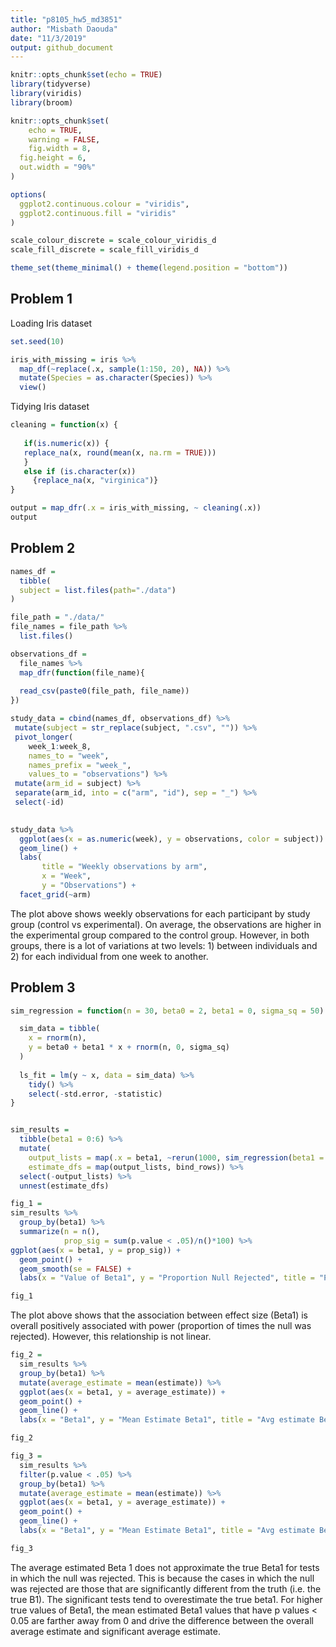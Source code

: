 ```yaml
---
title: "p8105_hw5_md3851"
author: "Misbath Daouda"
date: "11/3/2019"
output: github_document
---
```


```r
knitr::opts_chunk$set(echo = TRUE)
library(tidyverse)
library(viridis)
library(broom)

knitr::opts_chunk$set(
	echo = TRUE,
	warning = FALSE,
	fig.width = 8, 
  fig.height = 6,
  out.width = "90%"
)

options(
  ggplot2.continuous.colour = "viridis",
  ggplot2.continuous.fill = "viridis"
)

scale_colour_discrete = scale_colour_viridis_d
scale_fill_discrete = scale_fill_viridis_d

theme_set(theme_minimal() + theme(legend.position = "bottom"))
```

## Problem 1 

Loading Iris dataset
```r
set.seed(10)

iris_with_missing = iris %>% 
  map_df(~replace(.x, sample(1:150, 20), NA)) %>%
  mutate(Species = as.character(Species)) %>% 
  view()
```

Tidying Iris dataset
```r
cleaning = function(x) {
  
   if(is.numeric(x)) {
   replace_na(x, round(mean(x, na.rm = TRUE)))
   }
   else if (is.character(x)) 
     {replace_na(x, "virginica")}
}

output = map_dfr(.x = iris_with_missing, ~ cleaning(.x))
output
```

## Problem 2

```r
names_df = 
  tibble(
  subject = list.files(path="./data")
)

file_path = "./data/"
file_names = file_path %>% 
  list.files()

observations_df = 
  file_names %>%
  map_dfr(function(file_name){
  
  read_csv(paste0(file_path, file_name))
}) 

study_data = cbind(names_df, observations_df) %>%
 mutate(subject = str_replace(subject, ".csv", "")) %>%
 pivot_longer(
    week_1:week_8,
    names_to = "week",
    names_prefix = "week_",
    values_to = "observations") %>%
 mutate(arm_id = subject) %>% 
 separate(arm_id, into = c("arm", "id"), sep = "_") %>% 
 select(-id)
  

study_data %>%
  ggplot(aes(x = as.numeric(week), y = observations, color = subject)) +
  geom_line() + 
  labs(
       title = "Weekly observations by arm", 
       x = "Week",
       y = "Observations") + 
  facet_grid(~arm)


```

The plot above shows weekly observations for each participant by study group (control vs experimental). On average, the observations are higher in the experimental group compared to the control group. However, in both groups, there is a lot of variations at two levels: 1) between individuals and 2) for each individual  from one week to another. 

## Problem 3 

```r
sim_regression = function(n = 30, beta0 = 2, beta1 = 0, sigma_sq = 50) {

  sim_data = tibble(
    x = rnorm(n),
    y = beta0 + beta1 * x + rnorm(n, 0, sigma_sq)
  )
  
  ls_fit = lm(y ~ x, data = sim_data) %>% 
    tidy() %>%
    select(-std.error, -statistic)
}


sim_results = 
  tibble(beta1 = 0:6) %>% 
  mutate(
    output_lists = map(.x = beta1, ~rerun(1000, sim_regression(beta1 = .x))),
    estimate_dfs = map(output_lists, bind_rows)) %>% 
  select(-output_lists) %>% 
  unnest(estimate_dfs)

```


```r
fig_1 =
sim_results %>%
  group_by(beta1) %>%
  summarize(n = n(),
            prop_sig = sum(p.value < .05)/n()*100) %>%
ggplot(aes(x = beta1, y = prop_sig)) + 
  geom_point() + 
  geom_smooth(se = FALSE) + 
  labs(x = "Value of Beta1", y = "Proportion Null Rejected", title = "Proportion of times null rejected")

fig_1
```

The plot above shows that the association between effect size (Beta1) is overall positively associated with power (proportion of times the null was rejected). However, this relationship is not linear.

```r
fig_2 = 
  sim_results %>%
  group_by(beta1) %>%
  mutate(average_estimate = mean(estimate)) %>%
  ggplot(aes(x = beta1, y = average_estimate)) + 
  geom_point() + 
  geom_line() + 
  labs(x = "Beta1", y = "Mean Estimate Beta1", title = "Avg estimate Beta1 vs. Beta1")

fig_2
```

```r
fig_3 = 
  sim_results %>%
  filter(p.value < .05) %>%
  group_by(beta1) %>%
  mutate(average_estimate = mean(estimate)) %>%
  ggplot(aes(x = beta1, y = average_estimate)) + 
  geom_point() + 
  geom_line() + 
  labs(x = "Beta1", y = "Mean Estimate Beta1", title = "Avg estimate Beta1 in significant samples")

fig_3

```

The average estimated Beta 1 does not approximate the true Beta1 for tests in which the null was rejected. This is because the cases in which the null was rejected are those that are significantly different from the truth (i.e. the true B1). The significant tests tend to overestimate the true beta1. For higher true values of Beta1, the mean estimated Beta1 values that have p values < 0.05 are farther away from 0 and drive the difference between the overall average estimate and significant average estimate.



